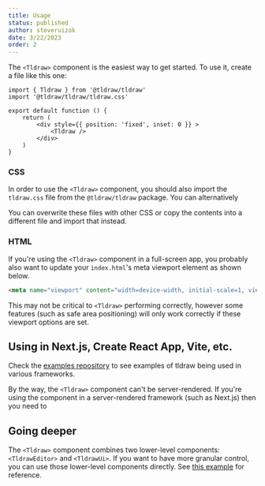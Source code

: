 ```yaml
---
title: Usage
status: published
author: steveruizok
date: 3/22/2023
order: 2
---
```


The `<Tldraw>` component is the easiest way to get started. To use it, create a
file like this one:

```tsx
import { Tldraw } from '@tldraw/tldraw'
import '@tldraw/tldraw/tldraw.css'

export default function () {
	return (
		<div style={{ position: 'fixed', inset: 0 }} >
			<Tldraw />
		</div>
	)
}
```

### CSS

In order to use the `<Tldraw>` component, you should also import the
`tldraw.css` file from the `@tldraw/tldraw` package. You can alternatively

You can overwrite these files with other CSS or copy the contents into a
different file and import that instead.

### HTML

If you're using the `<Tldraw>` component in a full-screen app, you probably also
want to update your `index.html`'s meta viewport element as shown below. 

```html
<meta name="viewport" content="width=device-width, initial-scale=1, viewport-fit=cover" />
```

This may not be critical to `<Tldraw>` performing correctly, however some
features (such as safe area positioning) will only work correctly if these
viewport options are set.

## Using in Next.js, Create React App, Vite, etc.

Check the [examples repository](https://github.com/tldraw/examples) to see
examples of tldraw being used in various frameworks.

By the way, the `<Tldraw>` component can't be server-rendered. If you're using
the component in a server-rendered framework (such as Next.js) then you need to

## Going deeper

The `<Tldraw>` component combines two lower-level components: `<TldrawEditor>`
and `<TldrawUi>`. If you want to have more granular control, you can use those
lower-level components directly. See [this
example](https://github.com/tldraw/tldraw/blob/main/apps/examples/src/5-exploded/ExplodedExample.tsx)
for reference.